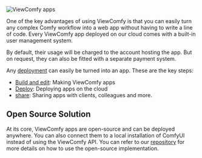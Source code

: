 ![ViewComfy apps](/public/viewcomfy_app.webp)

One of the key advantages of using ViewComfy is that you can easily turn any complex Comfy workflow into a web app without having to write a line of code. Every ViewComfy app deployed on our cloud comes with a built-in user management system. 

By default, their usage will be charged to the account hosting the app. But on request, they can also be fitted with a separate payment system. 

Any [deployment](/deployments/description) can easily be turned into an app. These are the key steps: 
- [Build and edit](/viewcomfy_apps/build_and_edit): Making ViewComfy apps
- [Deploy](/viewcomfy_apps/deploy): Deploying apps on the cloud
- [share](/viewcomfy_apps/share): Sharing apps with clients, colleagues and more. 

## Open Source Solution
At its core, ViewComfy apps are open-source and can be deployed anywhere. You can also connect them to a local installation of ComfyUI instead of using the ViewComfy API. You can refer to our [repository](https://github.com/ViewComfy/ViewComfy) for more details on how to use the open-source implementation. 